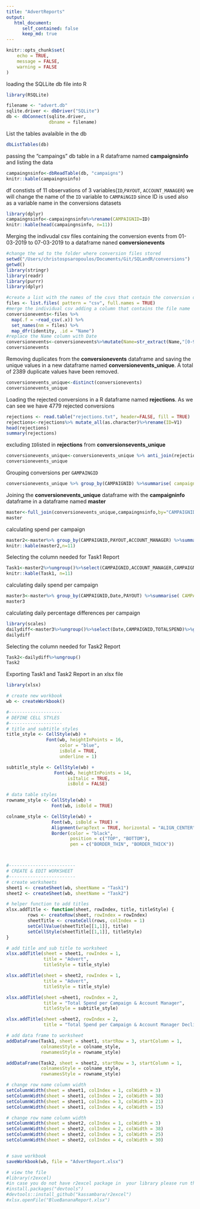```yaml
---
title: "AdvertReports"
output:
   html_document:
      self_contained: false
      keep_md: true
---
```


```r
knitr::opts_chunk$set(
	echo = TRUE,
	message = FALSE,
	warning = FALSE
)
```


loading the SQLLite db file into R

```r
library(RSQLite)

filename <- "advert.db"
sqlite.driver <- dbDriver("SQLite")
db <- dbConnect(sqlite.driver,
                dbname = filename)

```

List the tables avalaible in the db

```r
dbListTables(db)
```

passing the "campaings" db table in a R dataframe named **campaignsinfo** and listing the data

```r

campaingnsinfo<-dbReadTable(db, "campaigns")
knitr::kable(campaingnsinfo)

```

df constists of 11 observations of 3 variables(`ID`,`PAYOUT`, `ACCOUNT_MANAGER`) we will change the name of the `ID` variable to `CAMPAiNGID` since ID is used also as a variable name in the conversions datasets

```r
library(dplyr)
campaingnsinfo<-campaingnsinfo%>%rename(CAMPAIGNID=ID)
knitr::kable(head(campaingnsinfo, n=11))
```

Merging the indivudal csv files containing the conversion events from 01-03-2019 to 07-03-2019 to a dataframe naned **conversionevents**


```r
#change the wd to the folder where conversion files stored
setwd("/Users/christospsaropoulos/Documents/Git/SQLandR/conversions")
getwd()
library(stringr)
library(readr)
library(purrr)
library(dplyr)

#create a list with the names of the csvs that contain the conversion data
files <- list.files( pattern = "csv", full.names = TRUE)
#merge the individual csv adding a column that contains the file name 
conversionevents<-files %>% 
  map(.f = ~read_csv(.x)) %>%
  set_names(nm = files) %>%     
  map_dfr(identity, .id = "Name")
#replace the Name column with Date
conversionevents<-conversionevents%>%mutate(Name=str_extract(Name,"[0-9]{4}[-][0-9]{2}[-][0-9]{2}+"))%>%rename(Date=Name)%>%mutate(Date=as.Date(Date))
conversionevents
```

Removing duplicates from the **conversionevents** dataframe and saving the unique values in a new dataframe named **conversionevents_unique**. 
A total of 2389 duplicate values have been removed.

```r
conversionevents_unique<-distinct(conversionevents)
conversionevents_unique

```

Loading the rejected conversions in a R dataframe named **rejections**. As we can see we have 4779 rejected conversions

```r

rejections <- read.table("rejections.txt", header=FALSE, fill = TRUE)
rejections<-rejections%>% mutate_all(as.character)%>%rename(ID=V1)
head(rejections)
summary(rejections)

```


excluding `ID`listed in **rejections** from **conversionsevents_unique**

```r
conversionevents_unique<-conversionevents_unique %>% anti_join(rejections)
conversionevents_unique
```

Grouping conversions per `GAMPAINGID`

```r
conversionevents_unique %>% group_by(CAMPAIGNID) %>%summarise( campaignconversion = n())
```

Joining the **conversionevents_unique** dataframe with the **campaigninfo** dataframe in a dataframe named **master**

```r
master<-full_join(conversionevents_unique,campaingnsinfo,by="CAMPAIGNID")
master
```

calculating spend per campaign

```r
master2<-master%>% group_by(CAMPAIGNID,PAYOUT,ACCOUNT_MANAGER) %>%summarise( CAMPAIGN_CONVERSION = n())%>% mutate(TOTALSPEND=(PAYOUT*CAMPAIGN_CONVERSION))
knitr::kable(master2,n=11)
```

Selecting the column needed for Task1 Report

```r
Task1<-master2%>%ungroup()%>%select(CAMPAIGNID,ACCOUNT_MANAGER,CAMPAIGN_CONVERSION,PAYOUT,TOTALSPEND)
knitr::kable(Task1, n=11)
```

calculating daily spend per campaign

```r
master3<-master%>% group_by(CAMPAIGNID,Date,PAYOUT) %>%summarise( CAMPAIGN_CONVERSION = n())%>% mutate(TOTALSPEND=(PAYOUT*CAMPAIGN_CONVERSION))
master3

```
calculating daily percentage differences per campaign
```r
library(scales)
dailydiff<-master3%>%ungroup()%>%select(Date,CAMPAIGNID,TOTALSPEND)%>%group_by(CAMPAIGNID,Date)%>%summarise(TOTALSPEND = sum(TOTALSPEND))%>% mutate(DIFF=TOTALSPEND-lag(TOTALSPEND, n=1),PERCENT_DIFF = percent(DIFF/lag(TOTALSPEND,n=1)))
dailydiff

```
Selecting the column needed for Task2 Report
```r
Task2<-dailydiff%>%ungroup()
Task2
```

Exporting Task1 and Task2 Report in an xlsx file


```r

library(xlsx)

# create new workbook
wb <- createWorkbook()

#--------------------
# DEFINE CELL STYLES 
#--------------------
# title and subtitle styles
title_style <- CellStyle(wb) + 
               Font(wb, heightInPoints = 16,
                    color = "blue", 
                    isBold = TRUE, 
                    underline = 1)

subtitle_style <- CellStyle(wb) + 
                  Font(wb, heightInPoints = 14,
                       isItalic = TRUE,
                       isBold = FALSE)

# data table styles
rowname_style <- CellStyle(wb) +
                 Font(wb, isBold = TRUE)

colname_style <- CellStyle(wb) +
                 Font(wb, isBold = TRUE) +
                 Alignment(wrapText = TRUE, horizontal = "ALIGN_CENTER") +
                 Border(color = "black",
                        position = c("TOP", "BOTTOM"),
                        pen = c("BORDER_THIN", "BORDER_THICK"))



#-------------------------
# CREATE & EDIT WORKSHEET 
#-------------------------
# create worksheets
sheet1 <- createSheet(wb, sheetName = "Task1")
sheet2 <- createSheet(wb, sheetName = "Task2")

# helper function to add titles
xlsx.addTitle <- function(sheet, rowIndex, title, titleStyle) {
        rows <- createRow(sheet, rowIndex = rowIndex)
        sheetTitle <- createCell(rows, colIndex = 1)
        setCellValue(sheetTitle[[1,1]], title)
        setCellStyle(sheetTitle[[1,1]], titleStyle)
}

# add title and sub title to worksheet
xlsx.addTitle(sheet = sheet1, rowIndex = 1, 
              title = "Advert",
              titleStyle = title_style)

xlsx.addTitle(sheet = sheet2, rowIndex = 1, 
              title = "Advert",
              titleStyle = title_style)

xlsx.addTitle(sheet =sheet1, rowIndex = 2, 
              title = "Total Spend per Campaign & Account Manager",
              titleStyle = subtitle_style)

xlsx.addTitle(sheet =sheet2, rowIndex = 2, 
              title = "Total Spend per Campaign & Account Manager Declining Campaigns",titleStyle = subtitle_style)

# add data frame to worksheet
addDataFrame(Task1, sheet = sheet1, startRow = 3, startColumn = 1,
             colnamesStyle = colname_style, 
             rownamesStyle = rowname_style)

addDataFrame(Task2, sheet = sheet2, startRow = 3, startColumn = 1,
             colnamesStyle = colname_style, 
             rownamesStyle = rowname_style)

# change row name column width
setColumnWidth(sheet = sheet1, colIndex = 1, colWidth = 3)
setColumnWidth(sheet = sheet1, colIndex = 2, colWidth = 38)
setColumnWidth(sheet = sheet1, colIndex = 3, colWidth = 21)
setColumnWidth(sheet = sheet1, colIndex = 4, colWidth = 15)

# change row name column width
setColumnWidth(sheet = sheet2, colIndex = 1, colWidth = 3)
setColumnWidth(sheet = sheet2, colIndex = 2, colWidth = 38)
setColumnWidth(sheet = sheet2, colIndex = 3, colWidth = 25)
setColumnWidth(sheet = sheet2, colIndex = 4, colWidth = 30)


# save workbook
saveWorkbook(wb, file = "AdvertReport.xlsx")

# view the file
#library(r2excel)
#in case you do not have r2excel package in  your library please run the following: 
#install.packages("devtools")
#devtools::install_github("kassambara/r2excel")
#xlsx.openFile("BlueBananaReport.xlsx")
```




